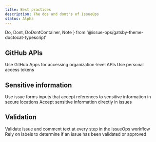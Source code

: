 ```yaml
---
title: Best practices
description: The dos and dont's of IssueOps
status: Alpha
---
```


  Do,
  Dont,
  DoDontContainer,
  Note
} from '@issue-ops/gatsby-theme-doctocat-typescript'

## GitHub APIs

<DoDontContainer stacked>
  <Do indented>Use GitHub Apps for accessing organization-level APIs</Do>
  <Dont indented>Use personal access tokens</Dont>
</DoDontContainer>

## Sensitive information

<DoDontContainer stacked>
  <Do indented>
    Use issue forms inputs that accept references to sensitive information in
    secure locations
  </Do>
  <Dont indented>Accept sensitive information directly in issues</Dont>
</DoDontContainer>

## Validation

<DoDontContainer stacked>
  <Do indented>
    Validate issue and comment text at every step in the IssueOps workflow
  </Do>
  <Dont indented>
    Rely on labels to determine if an issue has been validated or approved
  </Dont>
</DoDontContainer>
